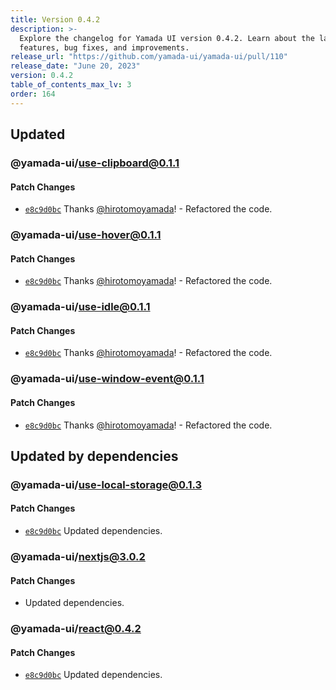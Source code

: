 ```yaml
---
title: Version 0.4.2
description: >-
  Explore the changelog for Yamada UI version 0.4.2. Learn about the latest
  features, bug fixes, and improvements.
release_url: "https://github.com/yamada-ui/yamada-ui/pull/110"
release_date: "June 20, 2023"
version: 0.4.2
table_of_contents_max_lv: 3
order: 164
---
```


## Updated

### @yamada-ui/use-clipboard@0.1.1

#### Patch Changes

- [`e8c9d0bc`](https://github.com/hirotomoyamada/yamada-ui/commit/e8c9d0bc97ebd8bcb28632809aa9b2dd1699c67f) Thanks [@hirotomoyamada](https://github.com/hirotomoyamada)! - Refactored the code.

### @yamada-ui/use-hover@0.1.1

#### Patch Changes

- [`e8c9d0bc`](https://github.com/hirotomoyamada/yamada-ui/commit/e8c9d0bc97ebd8bcb28632809aa9b2dd1699c67f) Thanks [@hirotomoyamada](https://github.com/hirotomoyamada)! - Refactored the code.

### @yamada-ui/use-idle@0.1.1

#### Patch Changes

- [`e8c9d0bc`](https://github.com/hirotomoyamada/yamada-ui/commit/e8c9d0bc97ebd8bcb28632809aa9b2dd1699c67f) Thanks [@hirotomoyamada](https://github.com/hirotomoyamada)! - Refactored the code.

### @yamada-ui/use-window-event@0.1.1

#### Patch Changes

- [`e8c9d0bc`](https://github.com/hirotomoyamada/yamada-ui/commit/e8c9d0bc97ebd8bcb28632809aa9b2dd1699c67f) Thanks [@hirotomoyamada](https://github.com/hirotomoyamada)! - Refactored the code.

## Updated by dependencies

### @yamada-ui/use-local-storage@0.1.3

#### Patch Changes

- [`e8c9d0bc`](https://github.com/hirotomoyamada/yamada-ui/commit/e8c9d0bc97ebd8bcb28632809aa9b2dd1699c67f) Updated dependencies.

### @yamada-ui/nextjs@3.0.2

#### Patch Changes

- Updated dependencies.

### @yamada-ui/react@0.4.2

#### Patch Changes

- [`e8c9d0bc`](https://github.com/hirotomoyamada/yamada-ui/commit/e8c9d0bc97ebd8bcb28632809aa9b2dd1699c67f) Updated dependencies.
